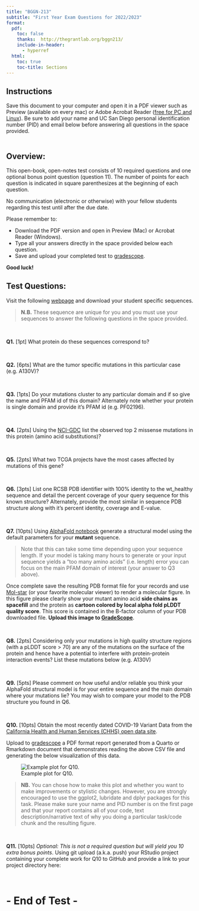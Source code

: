 ```yaml
---
title: "BGGN-213"
subtitle: "First Year Exam Questions for 2022/2023"
format: 
  pdf:
    toc: false
    thanks:  http://thegrantlab.org/bggn213/
    include-in-header:
      - hyperref
  html:
    toc: true
    toc-title: Sections
---
```


<!-- This sets up the PDF form question area style -->

\kvsetkeys{Field}{charsize=10pt, bordercolor=, backgroundcolor={.93 .93 .99}, color={0 0 1}, donotspellcheck}

\renewcommand\DefaultOptionsofText{multiline=true, width=\linewidth, height=1in}

<!-- End style setup -->

::: callout-note
## Instructions

Save this document to your computer and open it in a PDF viewer such as Preview (available on every mac) or Adobe Acrobat Reader ([free for PC and Linux](https://get.adobe.com/reader/)). Be sure to add your name and UC San Diego personal identification number (PID) and email below before answering all questions in the space provided.\
\

```{=tex}
\begin{tabular}{lll}
 Student Name &  UCSD PID  & UCSD Email \\
\TextField[name=Name, width=6cm, height=0.6cm]{} & \TextField[name=PID, width=3.5cm, height=0.6cm]{} & \TextField[name=Email, width=4.51cm, height=0.6cm]{}
\end{tabular}
```
:::

## Overview:

This open-book, open-notes test consists of 10 required questions and one optional bonus point question (question 11). The number of points for each question is indicated in square parenthesizes at the beginning of each question.

No communication (electronic or otherwise) with your fellow students regarding this test until after the due date.

Please remember to:

-   Download the PDF version and open in Preview (Mac) or Acrobat Reader (Windows).
-   Type all your answers directly in the space provided below each question.
-   Save and upload your completed test to [gradescope](https://www.gradescope.com/courses/538974).

**Good luck!**

## Test Questions:

Visit the following [webpage](https://bioboot.github.io/bggn213_W23/class-material/exam/00_sequence_listing.html) and download your student specific sequences.

> **N.B.** These sequence are unique for you and you must use your sequences to answer the following questions in the space provided.

\

**Q1.** \[1pt\] What protein do these sequences correspond to?

\TextField[name=Q1, height=1.2cm]{}

\

**Q2.** \[6pts\] What are the tumor specific mutations in this particular case (e.g. A130V)?

\TextField[name=Q2]{}

\

**Q3.** \[1pts\] Do your mutations cluster to any particular domain and if so give the name and PFAM id of this domain? Alternately note whether your protein is single domain and provide it's PFAM id (e.g. PF02196).

\TextField[name=Q3, height=1.2cm]{}

\

**Q4.** \[2pts\] Using the [NCI-GDC](https://portal.gdc.cancer.gov) list the observed top 2 missense mutations in this protein (amino acid substitutions)?

\TextField[name=Q4, height=1.2cm]{}

\

**Q5.** \[2pts\] What two TCGA projects have the most cases affected by mutations of this gene?

\TextField[name=Q5]{}

\

**Q6.** \[3pts\] List one RCSB PDB identifier with 100% identity to the wt_healthy sequence and detail the percent coverage of your query sequence for this known structure? Alternately, provide the most similar in sequence PDB structure along with it's percent identity, coverage and E-value. 

\TextField[name=Q6]{}

\


**Q7.**  \[10pts\] Using [AlphaFold notebook](https://colab.research.google.com/github/sokrypton/ColabFold/blob/main/AlphaFold2.ipynb) generate a structural model using the default parameters for your **mutant** sequence. 

> Note that this can take some time depending upon your sequence length. If your model is taking many hours to generate or your input sequence yields a "too many amino acids" (i.e. length) error you can focus on the main PFAM domain of interest (your answer to Q3 above). 

Once complete save the resulting PDB format file for your records and use [Mol-star](https://molstar.org/viewer/) (or your favorite molecular viewer) to render a molecular figure. In this figure please clearly show your mutant amino acid **side chains as spacefill** and the protein as **cartoon colored by local alpha fold pLDDT quality score**. This score is contained in the B-factor column of your PDB downloaded file. **Upload this image to [GradeScope](https://www.gradescope.com/courses/538974)**. 

\

**Q8.** \[2pts\] Considering only your mutations in high quality structure regions (with a pLDDT score > 70) are any of the mutations on the surface of the protein and hence have a potential to interfere with protein-protein interaction events? List these mutations below (e.g. A130V)

\TextField[name=Q8]{}

\


**Q9.** \[5pts\] Please comment on how useful and/or reliable you think your AlphaFold structural model is for your entire sequence and the main domain where your mutations lie? You may wish to compare your model to the PDB structure you found in Q6. 

\TextField[name=Q9, height=5cm]{}

\


**Q10.** \[10pts\] Obtain the most recently dated COVID-19 Variant Data from the [California Health and Human Services (CHHS) open data site](https://data.chhs.ca.gov/dataset/covid-19-variant-data).  


Upload to [gradescope](https://www.gradescope.com/courses/538974) a PDF format report generated from a Quarto or Rmarkdown document that
demonstrates reading the above CSV file and generating the below visualization of this data.

![Example plot for Q10.](plot.png)

> **NB.** You can chose how to make this plot and whether you want to make improvements or stylistic changes. However, you are strongly encouraged to use the ggplot2, lubridate and dplyr packages for this task. Please make sure your name and PID number is on the first page and that your report contains all of your code, text description/narrative text of why you doing a particular task/code chunk and the resulting figure.

\


**Q11.** \[10pts\]  *Optional: This is not a required question but will yield you 10 extra bonus points*. Using git upload (a.k.a. push) your RStudio project containing your complete work for Q10 to GitHub and provide a link to your project directory here:

\TextField[name=Q11, height=1.2cm]{}

\

# - End of Test -